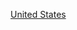 {{Commons category|2000 establishments in the United States}}
{{estcatCountry|200|0|美國|United States}}

[[Category:2000年北美洲建立|United States]]